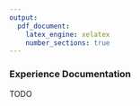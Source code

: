 ```yaml
---
output:
  pdf_document:
    latex_engine: xelatex
    number_sections: true
---
```


### Experience Documentation

TODO

<!--

As it turned out during the project the following issues 

List of issues found during the project:

* Data quality issues
the flight data does not contain all the flights in the given timeframe. expectation was that all the data is available, but it's not.

-->


<!--
The data analyst should assess failures and successes as well as potential areas of improvement for use in future projects. This step should include a summary of important experiences during the project and can include interviews with the significant project participants. This document could include pitfalls, misleading approaches, or hints for selecting the best-suited data mining techniques in similar situations. In ideal projects, experience documentation also covers any reports written by individual project members during the project phases and tasks.
-->
